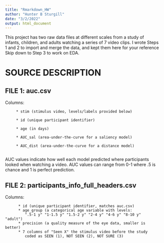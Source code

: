 ```yaml
---
title: "Rmarkdown_HW"
author: "Hunter B Sturgill"
date: "3/2/2022"
output: html_document
---
```

This project has two raw data files at different scales from a study of
infants, children, and adults watching a series of 7 video clips. I wrote Steps 1 and 2 to import and merge the data, and kept them here for your reference
Skip down to Step 3 to work on EDA.

# SOURCE DESCRIPTION
## FILE 1: auc.csv

Columns: 

         * stim (stimulus video, levels/labels provided below)
         
         * id (unique participant identifier)
         
         * age (in days)
         
         * AUC_sal (area-under-the-curve for a saliency model)
         
         * AUC_dist (area-under-the-curve for a distance model)
         
AUC values indicate how well each model predicted where participants looked 
when watching a video.
AUC values can range from 0-1 where .5 is chance and 1 is perfect prediction.

## FILE 2: participants_info_full_headers.csv
Columns:

          * id (unique participant identifier, matches auc.csv)
          * age_group (a categorical age variable with levels:
             ".5-1 y" "1-1.5 y" "1.5-2 y" "2-4 y" "4-6 y" "8-10 y" "adult") 
          * precision (a quality measure of the eye data, smaller is better)
          * 7 columns of "Seen X" the stimulus video before the study
             coded as SEEN (1), NOT SEEN (2), NOT SURE (3) 

```r


```
